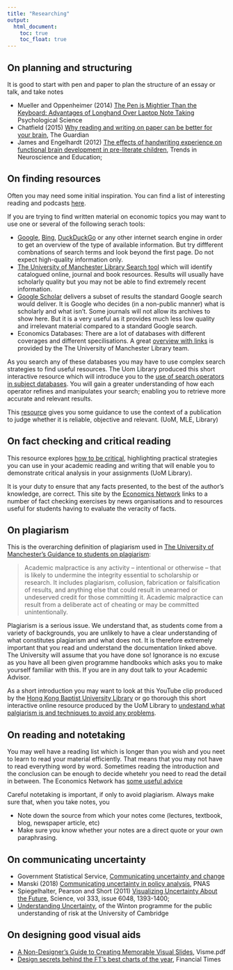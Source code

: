 ```yaml
---
title: "Researching"
output:
  html_document:
    toc: true
    toc_float: true
---
```


## On planning and structuring

It is good to start with pen and paper to plan the structure of an essay or talk, and take notes

*	Mueller and Oppenheimer (2014) [The Pen is Mightier Than the Keyboard: Advantages of Longhand Over Laptop Note Taking](https://journals-sagepub-com.manchester.idm.oclc.org/doi/abs/10.1177/0956797614524581) Psychological Science  
*	Chatfield (2015) [Why reading and writing on paper can be better for your brain](https://www.theguardian.com/technology/2015/feb/23/reading-writing-on-paper-better-for-brain-concentration), The Guardian  
*	James and Engelhardt (2012) [The effects of handwriting experience on functional brain development in pre-literate children](https://ac-els-cdn-com.manchester.idm.oclc.org/S2211949312000038/1-s2.0-S2211949312000038-main.pdf?_tid=51b09555-c005-4d58-8a11-2e3882d207c5&acdnat=1549801482_911df8fdf04ed64451f15c98ff895b67), Trends in Neuroscience and Education; 


## On finding resources

Often you may need some initial inspiration. You can find a list of interesting reading and podcasts [here](https://datasquad.github.io/EconSkills/language_support.html).

If you are trying to find written material on economic topics you may want to use one or several of the following serach tools:

* [Google](https://www.google.com/), [Bing](https://www.bing.com/), [DuckDuckGo](https://duckduckgo.com/) or any other internet search engine in order to get an overview of the type of available information. But try diffferent combnations of search terms and look beyond the first page. Do not expect high-quality information only.   
* [The University of Manchester Library Search tool](https://www.library.manchester.ac.uk/search-resources/) which will identify catalogued online, journal and book resources. Results will usually have scholarly quality but you may not be able to find extremely recent information.  
* [Google Scholar](https://scholar.google.co.uk/) delivers a subset of results the standard Google search would deliver. It is Google who decides (in a non-public manner) what is scholarly and what isn't. Some journals will not allow its archives to show here. But it is a very useful as it provides much less low quality and irrelevant material compared to a standard Google search.
* Economics Databases: There are a lot of databases with different coverages and different specilisations. A great [overview with links](https://subjects.library.manchester.ac.uk/economic/databases/) is provided by the The University of Manchester Library team.

As you search any of these databases you may have to use complex search strategies to find useful resources. The Uom Library produced this short interactive resource which will introduce you to the [use of search operators in subject databases](https://www.escholar.manchester.ac.uk/learning-objects/mle/search-operators/story_html5.html){target="_blank"}. You will gain a greater understanding of how each operator refines and manipulates your search; enabling you to retrieve more accurate and relevant results.

This [resource](https://www.escholar.manchester.ac.uk/learning-objects/mle/evaluating-sources/story_content/external_files/cheat-sheet.pdf) gives you some guidance to use the context of a publication to judge whether it is reliable, objective and relevant. (UoM, MLE, Library)

## On fact checking and critical reading

This resource explores [how to be critical](https://www.escholar.manchester.ac.uk/learning-objects/mle/being-critical/story_html5.html){target="_blank"}, highlighting practical strategies you can use in your academic reading and writing that will enable you to demonstrate critical analysis in your assignments (UoM Library).

It is your duty to ensure that any facts presented, to the best of the author's knowledge, are correct. This site by the [Economics Network](https://www.economicsnetwork.ac.uk/internet/fact-checking) links to a number of fact checking exercises by news organisations and to resources useful for students having to evaluate the veracity of facts.

## On plagiarism

This is the overarching definition of plagiarism used in [The University of Manchester's Guidance to students on plagiarism](http://documents.manchester.ac.uk/display.aspx?DocID=2870):

> Academic malpractice is any activity – intentional or otherwise – that is likely to undermine the integrity essential to scholarship or research. It includes plagiarism, collusion, fabrication or falsification of results, and anything else that could result in unearned or undeserved credit for those committing it. Academic malpractice can result from a deliberate act of cheating or may be committed unintentionally. 

Plagiarism is a serious issue. We understand that, as students come from a variety of backgrounds, you are unlikely to have a clear understanding of what constitutes plagiarism and what does not. It is therefore extremely important that you read and understand the documentation linked above. The University will assume that you have done so! Ignorance is no excuse as you have all been given programme handbooks which asks you to make yourself familiar with this. If you are in any dout talk to your Academic Advisor.

As a short introduction you may want to look at this YouTube clip produced by the [Hong Kong Baptist University Library](https://youtu.be/Cha331v_vhY) or go thorough this short interactive online resource produced by the UoM Library to [undestand what palgiarism is and techniques to avoid any problems](https://www.escholar.manchester.ac.uk/learning-objects/mle/avoiding-plagiarism/story_html5.html){target="_blank"}.

## On reading and notetaking

You may well have a reading list which is longer than you wish and you neet to learn to read your material efficiently. That means that you may not have to read everything word by word. Sometimes reading the introduction and the conclusion can be enough to decide whetehr you need to read the detail in between. The Economics Network has [some useful advice](http://www.studyingeconomics.ac.uk/tips-for-working-efficiently/effective-reading/){target="_blank"}

Careful notetaking is important, if only to avoid plagiarism. Always make sure that, when you take notes, you

* Note down the source from which your notes come (lectures, textbook, blog, newspaper article, etc)  
* Make sure you know whether your notes are a direct quote or your own paraphrasing.

## On communicating uncertainty

*	Government Statistical Service, [Communicating uncertainty and change](https://gss.civilservice.gov.uk/wp-content/uploads/2018/03/Communicating-uncertainty-and-change-Guidance-for-Official-Statistics-4.pdf)   
*	Manski (2018) [Communicating uncertainty in policy analysis](https://www-pnas-org.manchester.idm.oclc.org/content/early/2018/11/21/1722389115), PNAS   
*	Spiegelhalter, Pearson and Short (2011) [Visualizing Uncertainty About the Future](http://science.sciencemag.org.manchester.idm.oclc.org/content/333/6048/1393), Science, vol 333, issue 6048, 1393-1400;  
*	[Understanding Uncertainty](https://understandinguncertainty.org/blog), of the Winton programme for the public understanding of risk at the University of Cambridge  

## On designing good visual aids

* [A Non-Designer's Guide to Creating Memorable Visual Slides](https://online.manchester.ac.uk/bbcswebdav/pid-6751652-dt-content-rid-28686073_1/xid-28686073_1), Visme.pdf  
*	[Design secrets behind the FT’s best charts of the year](https://online.manchester.ac.uk/bbcswebdav/pid-6751652-dt-content-rid-28686074_1/xid-28686074_1), Financial Times 
